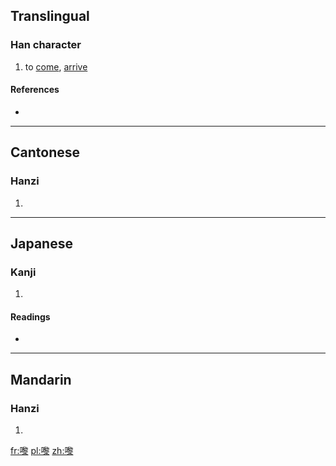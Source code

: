 ==Translingual==

===Han character===
{{Han char|rn=30|rad=口|as=15|sn=18|four=|canj=口竹竹水 (RHHE)|ids=⿰[[口]][[黎]]}}

# {{context|Cantonese}} to [[come]], [[arrive]]

====References====
* {{Han ref|kx=0213.110|dkj=04533|hdz=10700.050|uh=569F|ud=22175}}

----

==Cantonese==

===Hanzi===
{{yue-hanzi|jyut=|y=lai4}}

# {{defn|lang=yue|sort=口15}}

----

==Japanese==

===Kanji===
{{ja-kanji|grade=|rs=口15}}

# {{defn|lang=ja|sort=口15}}

====Readings====
* {{ja-readings|on=[[り]] (ri)|kun=}}

----

==Mandarin==

===Hanzi===
{{cmn-hanzi|pin=[[lí]] ([[li2]])|wg=li<sup>2</sup>}}

# {{defn|lang=cmn|sort=口15}}

[[fr:嚟]]
[[pl:嚟]]
[[zh:嚟]]